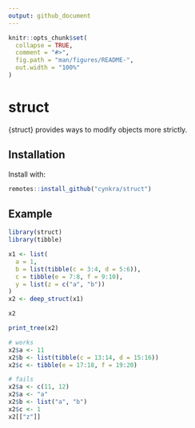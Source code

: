 ```yaml
---
output: github_document
---
```


<!-- README.md is generated from README.Rmd. Please edit that file -->

```r
knitr::opts_chunk$set(
  collapse = TRUE,
  comment = "#>",
  fig.path = "man/figures/README-",
  out.width = "100%"
)
```

# struct

{struct} provides ways to modify objects more strictly.

## Installation

Install with:

``` r
remotes::install_github("cynkra/struct")
```

## Example

```r
library(struct)
library(tibble)

x1 <- list(
  a = 1,
  b = list(tibble(c = 3:4, d = 5:6)),
  c = tibble(e = 7:8, f = 9:10),
  y = list(z = c("a", "b"))
)
x2 <- deep_struct(x1)

x2

print_tree(x2)

# works
x2$a <- 11
x2$b <- list(tibble(c = 13:14, d = 15:16))
x2$c <- tibble(e = 17:18, f = 19:20)

# fails
x2$a <- c(11, 12)
x2$a <- "a"
x2$b <- list("a", "b")
x2$c <- 1
x2[["z"]]
```

